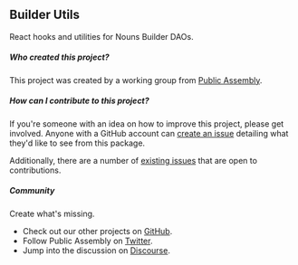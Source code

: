 ## Builder Utils

React hooks and utilities for Nouns Builder DAOs.

##### Who created this project?

This project was created by a working group from [Public Assembly](https://twitter.com/pblcasmbly).

##### How can I contribute to this project?

If you're someone with an idea on how to improve this project, please get involved. Anyone with a GitHub account can [create an issue](https://github.com/public-assembly/builder-utils/issues/new) detailing what they'd like to see from this package. 

Additionally, there are a number of [existing issues](https://github.com/public-assembly/builder-utils/issues) that are open to contributions.

##### Community

Create what's missing.

- Check out our other projects on [GitHub](https://github.com/orgs/public-assembly/repositories).
- Follow Public Assembly on [Twitter](https://twitter.com/pblcasmbly).
- Jump into the discussion on [Discourse](https://forum.public---assembly.com/).